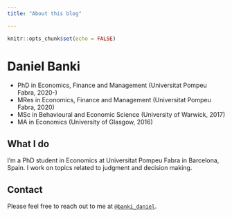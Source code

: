 ```yaml
---
title: "About this blog"

---
```


```r
knitr::opts_chunk$set(echo = FALSE)
```

# Daniel Banki

* PhD in Economics, Finance and Management (Universitat Pompeu Fabra, 2020-)
* MRes in Economics, Finance and Management (Universitat Pompeu Fabra, 2020)
* MSc in Behavioural and Economic Science (University of Warwick, 2017)
* MA in Economics (University of Glasgow, 2016)



## What I do

I'm a PhD student in Economics at Universitat Pompeu Fabra in Barcelona, Spain. I work on topics related to judgment and decision making. 

## Contact

Please feel free to reach out to me at [`@banki_daniel`](https://twitter.com/banki_daniel).
